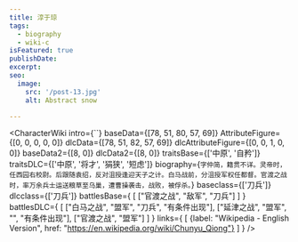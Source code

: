 ```yaml
---
title: 淳于琼
tags:
  - biography
  - wiki-c
isFeatured: true
publishDate:
excerpt:
seo:
  image:
    src: '/post-13.jpg'
    alt: Abstract snow

---
```



<CharacterWiki
  intro={``}
  baseData={[78, 51, 80, 57, 69]}
  AttributeFigure={[0, 0, 0, 0, 0]}
  dlcData={[78, 51, 82, 57, 69]}
  dlcAttributeFigure={[0, 0, 1, 0, 0]}
  baseData2={[8, 0]}
  dlcData2={[8, 0]}
  traitsBase={['中原', '自矜']}
  traitsDLC={['中原', '将才', '狷狭', '短虑']}
  biography={`字仲简，籍贯不详。灵帝时，任西园右校尉。后跟随袁绍，反对沮授逢迎天子之计。白马战前，分沮授军权任都督。官渡之战时，率万余兵士运送粮草至乌巢，遭曹操袭击，战败，被俘杀。`}
  baseclass={['刀兵']}
  dlcclass={['刀兵']}
  battlesBase={
    [
      ["官渡之战", "敌军", "刀兵"]
    ]
  }
  battlesDLC={
    [
      ["白马之战", "盟军", "刀兵", "有条件出现"],
      ["延津之战", "盟军", "", "有条件出现"],
      ["官渡之战", "盟军"]
    ]
  }
  links={
    [
      {label: "Wikipedia - English Version", href: "https://en.wikipedia.org/wiki/Chunyu_Qiong"}
    ]
  }
/>

